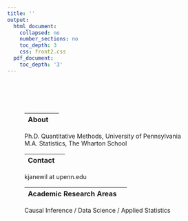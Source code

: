 ```yaml
---
title: ''
output:
  html_document:
    collapsed: no
    number_sections: no
    toc_depth: 3
    css: front2.css
  pdf_document:
    toc_depth: '3'
---
```



<div class="row" style="padding-top: 60px;">
<div class="row" style="padding-left: 40px;">

<div class="row">
<div class="col-sm-10">
</head>
<link rel="stylesheet" href="https://maxcdn.bootstrapcdn.com/font-awesome/4.4.0/css/font-awesome.min.css">
</head>

<body>

|About|  |
|:--------|-------:|

Ph.D. Quantitative Methods, University of Pennsylvania
<br> 
M.A. Statistics, The Wharton School


|Contact |  |
|:--------|-------:|

kjanewil at upenn.edu


|Academic Research Areas|  |
|:--------|-------:|

Causal Inference / 
Data Science /
Applied Statistics

  <a href="https://github.com/katjanestrickland" target = "_blank"><i class="fa fa-github"></i> </a> <a href="https://www.linkedin.com/in/kat-wilson-920256139/" target = "_blank">
  
  

  <a href="https://www.linkedin.com/in/katherine-strickland-920256139/" target = "_blank"><i class="fa fa-linkedin"></i> </a> <a href="https://www.linkedin.com/in/kat-wilson-920256139/" target = "_blank">




  <a href="https://scholar.google.com/citations?user=1KpoXcUAAAAJ&hl=en&oi=sra" target = "_blank"><i class="fa fa-graduation-cap"></i> </a> <a href="https://www.linkedin.com/in/kat-wilson-920256139/" target = "_blank">





